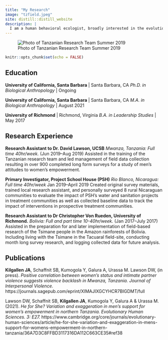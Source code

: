 ```yaml
---
title: "My Research"
image: "tzfield.jpeg"
site: distill::distill_website
description: |
  I am a human behavioral ecologist, broadly interested in the evolutionary roots of contemporary gender issues and how evolutionary approaches to human behavior may help us to distinguish fundamental causes and pathways to change. In collaboration with our colleagues at the National Institute for Medical Research in Mwanza, Tanzania, our lab has conducted both qualitative and quantitative research exploring: effects of urbanization and shifts in women's socioeconomic status on couple's experience and approval of intimate partner violence; variation in men's support for women's empowerment; the role of indirect measurement techniques in improving field data collection on sensitive topics; and the costs for men who violate traditional gender norms.
---
```


![Photo of Tanzanian Research Team Summer 2019](images/tzfield.jpeg)

```r
knitr::opts_chunk$set(echo = FALSE)

```


## Education

**University of California, Santa Barbara** | Santa Barbara, CA
*Ph.D. in Biological Anthropology* |  Ongoing

**University of California, Santa Barbara** | Santa Barbara, CA
*M.A. in Biological Anthropology* | August 2021

**University of Richmond** | Richmond, Virginia
*B.A. in Leadership Studies* | May 2017

## Research Experience

**Research Assistant to Dr. David Lawson, UCSB**
*Mwanza, Tanzania: Full time 40hr/week.*
(Jun 2019–Aug 2019)
Assisted in the training of the Tanzanian research team and led management of field data collection resulting in over 900 completed long form surveys for a study of men’s attitudes to women’s empowerment. 

**Primary Investigator, Project School House (PSH)**
*Rio Blanco, Nicaragua: Full time 40hr/week*
Jan 2019–April 2019	
Created original survey materials, trained local research assistant, and personally surveyed 8 rural Nicaraguan communities to evaluate the impact of PSH’s water and sanitation projects in treatment communities as well as collected baseline data to track the impact of interventions in prospective treatment communities.

**Research Assistant to Dr Christopher Von Rueden, University of Richmond.**
*Bolivia: Full and part time 10-40hr/week.*
(Jan 2017–July 2017)
Assisted in the preparation for and later implementation of field-based research of the Tsimane people in the Amazon rainforests of Bolivia. Including living with the Tsimane in the Tacuaral field-site, conducting month long survey research, and logging collected data for future analysis.


## Publications

**Kilgallen JA**, Schaffnit SB, Kumogola Y, Galura A, Urassa M. Lawson DW, (in press). *Positive correlation between women’s status and intimate partner violence suggests violence backlash in Mwanza, Tanzania. Journal of Interpersonal Violence.*
https://journals.sagepub.com/eprint/XIMAJIXGCYHCR7BIGDMT/full

Lawson DW, Schaffnit SB, **Kilgallen JA**, Kumogola Y, Galura A & Urassa M. (2021). *He for She? Variation and exaggeration in men’s support for women’s empowerment in northern Tanzania. Evolutionary Human Sciences. 3: E27.*
https://www.cambridge.org/core/journals/evolutionary-human-sciences/article/he-for-she-variation-and-exaggeration-in-mens-support-for-womens-empowerment-in-northern-tanzania/36A7D3C8FFBD3117316DA112C663CE35#ref38
